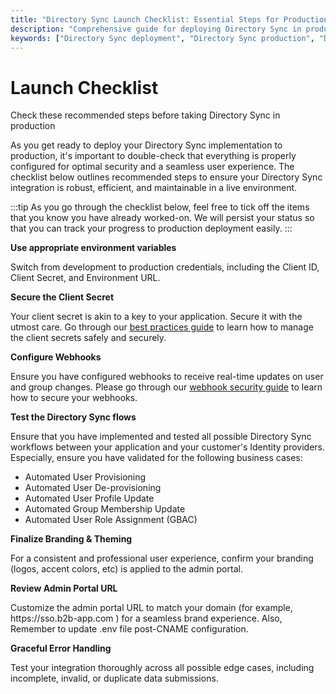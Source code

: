 ```yaml
---
title: "Directory Sync Launch Checklist: Essential Steps for Production Deployment"
description: "Comprehensive guide for deploying Directory Sync in production environments. Learn crucial steps to ensure optimal security, seamless user experience, and robust configuration for your Directory Sync implementation."
keywords: ["Directory Sync deployment", "Directory Sync production", "Directory Sync security", "Directory Sync user experience", "Environment variables configuration", "Client secret security", "Redirect URI setup", "Directory Sync branding", "Admin portal customization", "Directory Sync error handling", "B2B application security", "Identity management", "Authentication best practices", "Directory Sync implementation checklist", "Enterprise Directory Sync deployment"]
---
```

# Launch Checklist

<Subtitle>
    Check these recommended steps before taking Directory Sync in production
</Subtitle>

As you get ready to deploy your Directory Sync implementation to production, it's important to double-check that everything is properly configured for optimal security and a seamless user experience. The checklist below outlines recommended steps to ensure your Directory Sync integration is robust, efficient, and maintainable in a live environment.

<div className="page_right_hint">
:::tip
As you go through the checklist below, feel free to tick off the items that you know you have already worked-on. We will persist your status so that you can track your progress to production deployment easily.
:::
</div>

<LabeledCheckbox id="1"> **Use appropriate environment variables** </LabeledCheckbox>

Switch from development to production credentials, including the Client ID, Client Secret, and Environment URL.

<LabeledCheckbox id="2"> **Secure the Client Secret** </LabeledCheckbox>

Your client secret is akin to a key to your application. Secure it with the utmost care. Go through our [best practices guide](/sso/guides/key-concepts/manage-client-secrets) to learn how to manage the client secrets safely and securely.

<LabeledCheckbox id="3"> **Configure Webhooks** </LabeledCheckbox>

Ensure you have configured webhooks to receive real-time updates on user and group changes. Please go through our [webhook security guide](/dir-sync/webhooks#webhook-security) to learn how to secure your webhooks.

<LabeledCheckbox id="4"> **Test the Directory Sync flows** </LabeledCheckbox>

Ensure that you have implemented and tested all possible Directory Sync workflows between your application and your customer's Identity providers. Especially, ensure you have validated for the following business cases:

- Automated User Provisioning
- Automated User De-provisioning
- Automated User Profile Update
- Automated Group Membership Update
- Automated User Role Assignment (GBAC)

<LabeledCheckbox id="5"> **Finalize Branding & Theming** </LabeledCheckbox>

For a consistent and professional user experience, confirm your branding (logos, accent colors, etc) is applied to the admin portal.

<LabeledCheckbox id="6"> **Review Admin Portal URL** </LabeledCheckbox>

Customize the admin portal URL to match your domain (for example, <SimpleCode>https:<span></span>//sso.b2b-app.com </SimpleCode>) for a seamless brand experience. Also, Remember to update <SimpleCode>.env</SimpleCode> file post-CNAME configuration.

<LabeledCheckbox id="7"> **Graceful Error Handling** </LabeledCheckbox>

Test your integration thoroughly across all possible edge cases, including incomplete, invalid, or duplicate data submissions.
